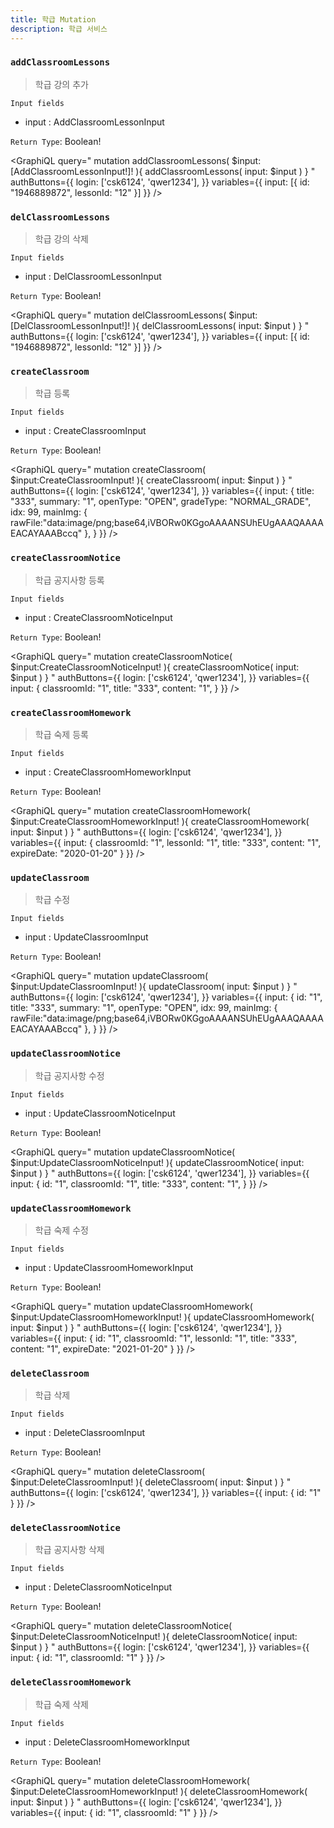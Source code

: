 ```yaml
---
title: 학급 Mutation
description: 학급 서비스 
---
```




### `addClassroomLessons`
> 학급 강의 추가


`Input fields`
* input : <Link to="/input/classroom/#AddClassroomLessonInput">AddClassroomLessonInput</Link>

`Return Type`: Boolean!

<GraphiQL
  query="
  mutation addClassroomLessons( $input:[AddClassroomLessonInput!]! ){
    addClassroomLessons( input: $input )
  }
  "
  authButtons={{
    login: ['csk6124', 'qwer1234'],
  }}
  variables={{
    input: [{
      id: "1946889872",
      lessonId: "12"
    }]
  }}
/>

### `delClassroomLessons`
> 학급 강의 삭제


`Input fields`
* input : <Link to="/input/classroom/#DelClassroomLessonInput">DelClassroomLessonInput</Link>

`Return Type`: Boolean!

<GraphiQL
  query="
  mutation delClassroomLessons( $input:[DelClassroomLessonInput!]! ){
    delClassroomLessons( input: $input )
  }
  "
  authButtons={{
    login: ['csk6124', 'qwer1234'],
  }}
  variables={{
    input: [{
      id: "1946889872",
      lessonId: "12"
    }]
  }}
/>



### `createClassroom`
> 학급 등록


`Input fields`
* input : <Link to="/input/classroom/#CreateClassroomInput">CreateClassroomInput</Link>

`Return Type`: Boolean!

<GraphiQL
  query="
  mutation createClassroom( $input:CreateClassroomInput! ){
    createClassroom( input: $input ) 
  }
  "
  authButtons={{
    login: ['csk6124', 'qwer1234'],
  }}
  variables={{
    input: {
      title: "333", 
      summary: "1",
      openType: "OPEN",
      gradeType: "NORMAL_GRADE",
      idx: 99,
      mainImg: {
        rawFile:"data:image/png;base64,iVBORw0KGgoAAAANSUhEUgAAAQAAAAEACAYAAABccq"
      },
    }
  }}
/>

### `createClassroomNotice`
> 학급 공지사항 등록


`Input fields`
* input : <Link to="/input/classroom/#CreateClassroomNoticeInput">CreateClassroomNoticeInput</Link>

`Return Type`: Boolean!

<GraphiQL
  query="
  mutation createClassroomNotice( $input:CreateClassroomNoticeInput! ){
    createClassroomNotice( input: $input ) 
  }
  "
  authButtons={{
    login: ['csk6124', 'qwer1234'],
  }}
  variables={{
    input: {
      classroomId: "1",
      title: "333", 
      content: "1",
    }
  }}
/>

### `createClassroomHomework`
> 학급 숙제 등록


`Input fields`
* input : <Link to="/input/classroom/#CreateClassroomHomeworkInput">CreateClassroomHomeworkInput</Link>

`Return Type`: Boolean!

<GraphiQL
  query="
  mutation createClassroomHomework( $input:CreateClassroomHomeworkInput! ){
    createClassroomHomework( input: $input ) 
  }
  "
  authButtons={{
    login: ['csk6124', 'qwer1234'],
  }}
  variables={{
    input: {
      classroomId: "1",
      lessonId: "1",
      title: "333", 
      content: "1",
      expireDate: "2020-01-20"
    }
  }}
/>


### `updateClassroom`
> 학급 수정


`Input fields`
* input : <Link to="/input/classroom/#UpdateClassroomInput">UpdateClassroomInput</Link>

`Return Type`: Boolean!

<GraphiQL
  query="
  mutation updateClassroom( $input:UpdateClassroomInput! ){
    updateClassroom( input: $input )
  }
  "
  authButtons={{
    login: ['csk6124', 'qwer1234'],
  }}
  variables={{
    input: {
      id: "1",
      title: "333", 
      summary: "1",
      openType: "OPEN",
      idx: 99,
      mainImg: {
        rawFile:"data:image/png;base64,iVBORw0KGgoAAAANSUhEUgAAAQAAAAEACAYAAABccq"
      },
    }
  }}
/>

### `updateClassroomNotice`
> 학급 공지사항 수정


`Input fields`
* input : <Link to="/input/classroom/#UpdateClassroomNoticeInput">UpdateClassroomNoticeInput</Link>

`Return Type`: Boolean!

<GraphiQL
  query="
  mutation updateClassroomNotice( $input:UpdateClassroomNoticeInput! ){
    updateClassroomNotice( input: $input ) 
  }
  "
  authButtons={{
    login: ['csk6124', 'qwer1234'],
  }}
  variables={{
    input: {
      id: "1",
      classroomId: "1",
      title: "333", 
      content: "1",
    }
  }}
/>


### `updateClassroomHomework`
> 학급 숙제 수정


`Input fields`
* input : <Link to="/input/classroom/#UpdateClassroomHomeworkInput">UpdateClassroomHomeworkInput</Link>

`Return Type`: Boolean!

<GraphiQL
  query="
  mutation updateClassroomHomework( $input:UpdateClassroomHomeworkInput! ){
    updateClassroomHomework( input: $input ) 
  }
  "
  authButtons={{
    login: ['csk6124', 'qwer1234'],
  }}
  variables={{
    input: {
      id: "1",
      classroomId: "1",
      lessonId: "1",
      title: "333", 
      content: "1",
      expireDate: "2021-01-20"
    }
  }}
/>


### `deleteClassroom`
> 학급 삭제


`Input fields`
* input : <Link to="/input/classroom/#DeleteClassroomInput">DeleteClassroomInput</Link>

`Return Type`: Boolean!

<GraphiQL
  query="
  mutation deleteClassroom( $input:DeleteClassroomInput! ){
    deleteClassroom( input: $input )
  }
  "
  authButtons={{
    login: ['csk6124', 'qwer1234'],
  }}
  variables={{
    input: {
      id: "1"
    }
  }}
/>



### `deleteClassroomNotice`
> 학급 공지사항 삭제


`Input fields`
* input : <Link to="/input/classroom/#DeleteClassroomNoticeInput">DeleteClassroomNoticeInput</Link>

`Return Type`: Boolean!

<GraphiQL
  query="
  mutation deleteClassroomNotice( $input:DeleteClassroomNoticeInput! ){
    deleteClassroomNotice( input: $input )
  }
  "
  authButtons={{
    login: ['csk6124', 'qwer1234'],
  }}
  variables={{
    input: {
      id: "1",
      classroomId: "1"
    }
  }}
/>


### `deleteClassroomHomework`
> 학급 숙제 삭제


`Input fields`
* input : <Link to="/input/classroom/#DeleteClassroomHomeworkInput">DeleteClassroomHomeworkInput</Link>

`Return Type`: Boolean!

<GraphiQL
  query="
  mutation deleteClassroomHomework( $input:DeleteClassroomHomeworkInput! ){
    deleteClassroomHomework( input: $input )
  }
  "
  authButtons={{
    login: ['csk6124', 'qwer1234'],
  }}
  variables={{
    input: {
      id: "1",
      classroomId: "1"
    }
  }}
/>
